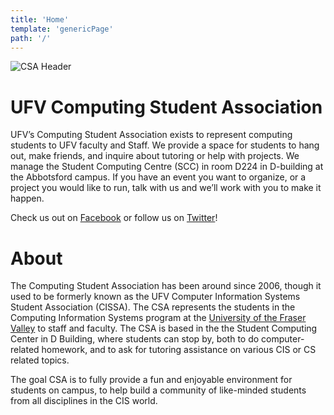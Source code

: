 ```yaml
---
title: 'Home'
template: 'genericPage'
path: '/'
---
```


<div className="home-logo-container">
    <img className="home-logo" src="/images/csalogo.png" alt="CSA Header" />
</div>

# UFV Computing Student Association

UFV’s Computing Student Association exists to represent computing students to UFV faculty and Staff. We provide a space for students to hang out, make friends, and inquire about tutoring or help with projects. We manage the Student Computing Centre (SCC) in room D224 in D-building at the Abbotsford campus. If you have an event you want to organize, or a project you would like to run, talk with us and we’ll work with you to make it happen.

Check us out on [Facebook](https://www.facebook.com/UFV.CISSA) or follow us on [Twitter](https://twitter.com/ufvcsa)!

# About

The Computing Student Association has been around since 2006, though it used to be formerly known as the UFV Computer Information Systems Student Association (CISSA). The CSA represents the students in the Computing Information Systems program at the [University of the Fraser Valley](https://ufv.ca) to staff and faculty. The CSA is based in the the Student Computing Center in D Building, where students can stop by, both to do computer-related homework, and to ask for tutoring assistance on various CIS or CS related topics.

The goal CSA is to fully provide a fun and enjoyable environment for students on campus, to help build a community of like-minded students from all disciplines in the CIS world.
